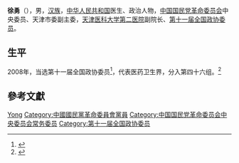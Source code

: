 {{Otheruses|徐勇}}

'''徐勇'''（{{bd|1955年||}}），男，[[汉族|汉族]]，[[中华人民共和国|中华人民共和国]]医生、政治人物，[[中国国民党革命委员会|中国国民党革命委员会]]中央委员、天津市委副主委，[[天津医科大学第二医院|天津医科大学第二医院]]副院长、[[第十一届全国政协委员|第十一届全国政协委员]]。

== 生平 ==
2008年，当选第十一届全国政协委员<ref>{{cite news|title=第十一届全国政协委员名单|url=http://www.indaa.com.cn/zt/2009qglh/zxzs/200903/t20090303_127573.html|accessdate=2013-04-09|newspaper=新华社北京1月25日电 中国人民政治协商会议第十一届全国委员会委员名单(共2237人，2008年1月25日政协第十届全国委员会常务委员会第二十次会议通过)|date=2008年1月25日|deadurl=yes|archiveurl=https://web.archive.org/web/20130928014403/http://www.indaa.com.cn/zt/2009qglh/zxzs/200903/t20090303_127573.html|archivedate=2013年9月28日|df=}}</ref>，代表医药卫生界，分入第四十六组。<ref>{{cite news|title=全国政协信息-徐勇|url=http://www.cppcc.gov.cn/CMS/wylibary/showJcwyxtInfoWylibary.action?tabJcwyxt.guid=11W0016020&wytype=wjwy|accessdate=2013-04-09|newspaper=全国政协委员会}}</ref>

== 參考文獻 ==
{{reflist}}

{{中国政治人物小作品}}
{{中国国民党革命委员会第十二届中央委员会}}

{{Authority control}}
{{DEFAULTSORT:Xu徐}}
[[Category:徐姓|Yong]]
[[Category:中國國民黨革命委員會黨員|Category:中國國民黨革命委員會黨員]]
[[Category:中国国民党革命委员会中央委员会常务委员|Category:中国国民党革命委员会中央委员会常务委员]]
[[Category:第十一届全国政协委员|Category:第十一届全国政协委员]]